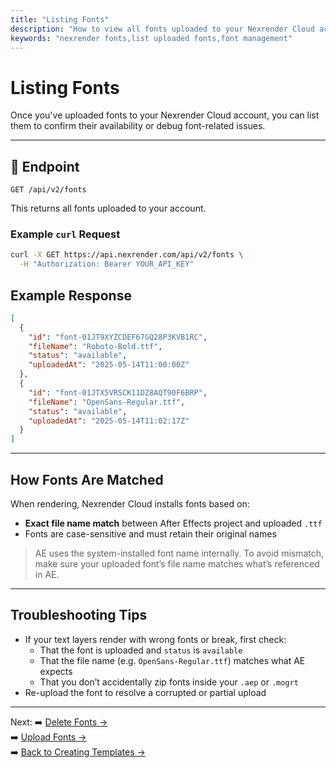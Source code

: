 ```yaml
---
title: "Listing Fonts"
description: "How to view all fonts uploaded to your Nexrender Cloud account."
keywords: "nexrender fonts,list uploaded fonts,font management"
---
```


# Listing Fonts

Once you've uploaded fonts to your Nexrender Cloud account, you can list them to confirm their availability or debug font-related issues.

---

## 📄 Endpoint

```http
GET /api/v2/fonts
```

This returns all fonts uploaded to your account.

### Example `curl` Request

```bash
curl -X GET https://api.nexrender.com/api/v2/fonts \
  -H "Authorization: Bearer YOUR_API_KEY"
```

##  Example Response

```json
[
  {
    "id": "font-01JT9XYZCDEF67GQ28P3KVB1RC",
    "fileName": "Roboto-Bold.ttf",
    "status": "available",
    "uploadedAt": "2025-05-14T11:00:00Z"
  },
  {
    "id": "font-01JTX5VRSCK11DZ8AQT90F6BRP",
    "fileName": "OpenSans-Regular.ttf",
    "status": "available",
    "uploadedAt": "2025-05-14T11:02:17Z"
  }
]
```

---

## How Fonts Are Matched

When rendering, Nexrender Cloud installs fonts based on:

- **Exact file name match** between After Effects project and uploaded `.ttf`
- Fonts are case-sensitive and must retain their original names

> AE uses the system-installed font name internally. To avoid mismatch, make sure your uploaded font’s file name matches what’s referenced in AE.

---

## Troubleshooting Tips

- If your text layers render with wrong fonts or break, first check:
  - That the font is uploaded and `status` is `available`
  - That the file name (e.g. `OpenSans-Regular.ttf`) matches what AE expects
  - That you don’t accidentally zip fonts inside your `.aep` or `.mogrt`
- Re-upload the font to resolve a corrupted or partial upload

---

Next:
➡️ [Delete Fonts →](../fonts/delete)\
➡️ [Upload Fonts →](../fonts/upload)\
➡️ [Back to Creating Templates →](../templates/creating)
